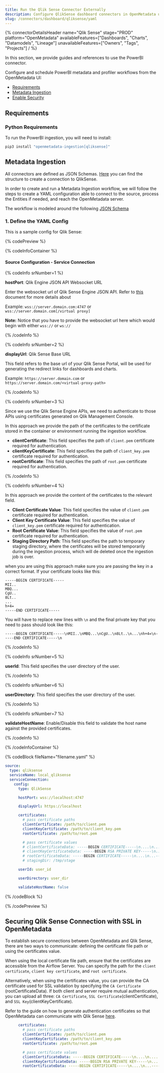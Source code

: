 ```yaml
---
title: Run the Qlik Sense Connector Externally
description: Configure QlikSense dashboard connectors in OpenMetadata using YAML. Get step-by-step setup instructions, connection parameters, and examples.
slug: /connectors/dashboard/qliksense/yaml
---
```












{% connectorDetailsHeader
  name="Qlik Sense"
  stage="PROD"
  platform="OpenMetadata"
  availableFeatures=["Dashboards", "Charts", "Datamodels", "Lineage"]
  unavailableFeatures=["Owners", "Tags", "Projects"]
/ %}

In this section, we provide guides and references to use the PowerBI connector.

Configure and schedule PowerBI metadata and profiler workflows from the OpenMetadata UI:

- [Requirements](#requirements)
- [Metadata Ingestion](#metadata-ingestion)
- [Enable Security](#securing-qlik-sense-connection-with-ssl-in-openmetadata)

<ExternalIngestionDeployment />

## Requirements

### Python Requirements

<PythonRequirements />

To run the PowerBI ingestion, you will need to install:

```bash
pip3 install "openmetadata-ingestion[qliksense]"
```

## Metadata Ingestion

All connectors are defined as JSON Schemas.
[Here](https://github.com/open-metadata/OpenMetadata/blob/main/openmetadata-spec/src/main/resources/json/schema/entity/services/connections/dashboard/qlikSenseConnection.json)
you can find the structure to create a connection to QlikSense.

In order to create and run a Metadata Ingestion workflow, we will follow
the steps to create a YAML configuration able to connect to the source,
process the Entities if needed, and reach the OpenMetadata server.

The workflow is modeled around the following
[JSON Schema](https://github.com/open-metadata/OpenMetadata/blob/main/openmetadata-spec/src/main/resources/json/schema/metadataIngestion/workflow.json)

### 1. Define the YAML Config

This is a sample config for Qlik Sense:

{% codePreview %}

{% codeInfoContainer %}

#### Source Configuration - Service Connection

{% codeInfo srNumber=1 %}

**hostPort**: Qlik Engine JSON API Websocket URL

Enter the websocket url of Qlik Sense Engine JSON API. Refer to [this](https://help.qlik.com/en-US/sense-developer/May2023/Subsystems/EngineAPI/Content/Sense_EngineAPI/GettingStarted/connecting-to-engine-api.htm) document for more details about 

Example: `wss://server.domain.com:4747` or `wss://server.domain.com[/virtual proxy]`

**Note:** Notice that you have to provide the websocket url here which would begin with either `wss://` or `ws://`

{% /codeInfo %}

{% codeInfo srNumber=2 %}

**displayUrl**: Qlik Sense Base URL

This field refers to the base url of your Qlik Sense Portal, will be used for generating the redirect links for dashboards and charts. 

Example: `https://server.domain.com` or `https://server.domain.com/<virtual-proxy-path>`

{% /codeInfo %}

{% codeInfo srNumber=3 %}

Since we use the Qlik Sense Engine APIs, we need to authenticate to those APIs using certificates generated on Qlik Management Console.

In this approach we provide the path of the certificates to the certificate stored in the container or environment running the ingestion workflow.

- **clientCertificate**: This field specifies the path of `client.pem` certificate required for authentication. 
- **clientKeyCertificate**: This field specifies the path of `client_key.pem` certificate required for authentication. 
- **rootCertificate**: This field specifies the path of `root.pem` certificate required for authentication. 

{% /codeInfo %}

{% codeInfo srNumber=4 %}

In this approach we provide the content of the certificates to the relevant field.

- **Client Certificate Value**: This field specifies the value of `client.pem` certificate required for authentication.
- **Client Key Certificate Value**: This field specifies the value of `client_key.pem` certificate required for authentication.
- **Root Certificate Value**: This field specifies the value of `root.pem` certificate required for authentication.
- **Staging Directory Path**: This field specifies the path to temporary staging directory, where the certificates will be stored temporarily during the ingestion process, which will de deleted once the ingestion job is over. 

when you are using this approach make sure you are passing the key in a correct format. If your certificate looks like this:

```
-----BEGIN CERTIFICATE-----
MII..
MBQ...
CgU..
8Lt..
...
h+4=
-----END CERTIFICATE-----
```

You will have to replace new lines with `\n` and the final private key that you need to pass should look like this:

```
-----BEGIN CERTIFICATE-----\nMII..\nMBQ...\nCgU..\n8Lt..\n...\nh+4=\n-----END CERTIFICATE-----\n
```


{% /codeInfo %}

{% codeInfo srNumber=5 %}

**userId**: This field specifies the user directory of the user.

{% /codeInfo %}

{% codeInfo srNumber=6 %}

**userDirectory**: This field specifies the user directory of the user.

{% /codeInfo %}

{% codeInfo srNumber=7 %}

**validateHostName**: Enable/Disable this field to validate the host name against the provided certificates.

{% /codeInfo %}

<SourceConfigDef />

<IngestionSinkDef />

<WorkflowConfigDef />

{% /codeInfoContainer %}

{% codeBlock fileName="filename.yaml" %}

```yaml {% isCodeBlock=true %}
source:
  type: qliksense
  serviceName: local_qliksense
  serviceConnection:
    config:
      type: QlikSense
```
```yaml {% srNumber=1 %}
      hostPort: wss://localhost:4747
```
```yaml {% srNumber=2 %}
      displayUrl: https://localhost
```
```yaml {% srNumber=3 %}
      certificates:
        # pass certificate paths
        clientCertificate: /path/to/client.pem
        clientKeyCertificate: /path/to/client_key.pem
        rootCertificate: /path/to/root.pem
```
```yaml {% srNumber=4 %}
        # pass certificate values
        # clientCertificateData: -----BEGIN CERTIFICATE-----\n....\n.....\n-----END CERTIFICATE-----\n
        # clientKeyCertificateData: -----BEGIN RSA PRIVATE KEY-----\n....\n....\n-----END RSA PRIVATE KEY-----\n
        # rootCertificateData: -----BEGIN CERTIFICATE-----\n....\n...-----END CERTIFICATE-----\n
        # stagingDir: /tmp/stage
```
```yaml {% srNumber=5 %}
      userId: user_id
```
```yaml {% srNumber=6 %}
      userDirectory: user_dir
```
```yaml {% srNumber=6 %}
      validateHostName: false
```
<SourceConfig />

<IngestionSink />

<WorkflowConfig />

{% /codeBlock %}

{% /codePreview %}

## Securing Qlik Sense Connection with SSL in OpenMetadata

To establish secure connections between OpenMetadata and Qlik Sense, there are two ways to communicate: defining the certificate file path or using the certificates value. 

When using the local certificate file path, ensure that the certificates are accessible from the Airflow Server. You can specify the path for the `client certificate`, `client key certificate`, and `root certificate`. 

Alternatively, when using the certificates value, you can provide the CA certificate used for SSL validation by specifying the `CA Certificate` (rootCertificateData). If both client and server require mutual authentication, you can upload all three: `CA Certificate`, `SSL Certificate`(clientCertificate), and `SSL Key`(clientKeyCertificate).

Refer to the guide on how to generate authentication certificates so that OpenMetadata can communicate with Qlik Sense [here](/connectors/dashboard/qliksense/certificates).

```yaml
      certificates:
        # pass certificate paths
        clientCertificate: /path/to/client.pem
        clientKeyCertificate: /path/to/client_key.pem
        rootCertificate: /path/to/root.pem
```

```yaml
        # pass certificate values
        clientCertificateData: -----BEGIN CERTIFICATE-----\n....\n.....\n-----END CERTIFICATE-----\n
        clientKeyCertificateData: -----BEGIN RSA PRIVATE KEY-----\n....\n....\n-----END RSA PRIVATE KEY-----\n
        rootCertificateData: -----BEGIN CERTIFICATE-----\n....\n...-----END CERTIFICATE-----\n
```

<IngestionCli />
